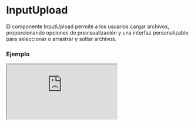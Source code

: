 
# InputUpload

El componente InputUpload permite a los usuarios cargar archivos, proporcionando opciones de previsualización y una interfaz personalizable para seleccionar o arrastrar y soltar archivos.

### Ejemplo

<Iframe minHeightIframe="30dvh" src="https://fenextjs-component-storybook.vercel.app/iframe.html?args=&id=input-inputupload--index&viewMode=story" />

### Importacion

Para importar el componente InputUpload, se puede hacer desde fenextjs

```tsx copy
import { InputUpload } from "fenextjs";
```

### Parametros

| Parametro | Tipo | Requerido | Default | Descripcion |
| --------- | ---- | --------- | ------- | ----------- |
| title | React.ReactNode | no | "Drag and drop here" | Título mostrado en el área de carga de archivos. |
| text | React.ReactNode | no | "Drag and drop your file or template here." | Texto adicional que se muestra en el área de carga de archivos. |
| titleFile | React.ReactNode | no | undefined | Título personalizado que se muestra al seleccionar un archivo. |
| textFile | React.ReactNode | no | undefined | Texto personalizado que se muestra al seleccionar un archivo. |
| textPreview | React.ReactNode | no | "Preview File" | Texto que se muestra para la previsualización del archivo. |
| icon | React.ReactNode | no | \<Upload2 /\> | Icono que se muestra en el área de carga. |
| iconFile | React.ReactNode | no | "" | Icono que se muestra junto con el archivo cargado. |
| btn | React.ReactNode | no | "Choose File" | Texto o componente personalizado para el botón de selección de archivo. |
| tagPreview | "embed" \| "img" | no | "embed" | Etiqueta HTML usada para mostrar la previsualización del archivo. Puede ser 'embed' o 'img'. |
| customPreview | (data: FileProps) =\> React.ReactNode | no | undefined | Función personalizada para renderizar la previsualización del archivo. |
| loader | boolean | no | false | Determina si se muestra un indicador de carga mientras se sube el archivo. |
| iconLoader | React.ReactNode | no | \<LoaderSpinner /\> | Icono o componente que se muestra mientras el archivo está en proceso de carga. |
| parseProgress | (e: number) =\> string | no | (e) =\> `Uploading . . . $\{e.toFixed(0)\}%` | Función que permite personalizar el texto de progreso de la carga de archivos. |
| onChange | (file: File) =\> void | no | undefined | Función que se ejecuta cuando el archivo cambia, recibe el archivo seleccionado. |

### Storybook

Para ver el storybook del componente lo puede hacer con este [link](https://fenextjs-component-storybook.vercel.app/?path=/story/input-inputupload--index)

### Usos

- InputUpload básico

```tsx copy
<InputUpload />
```

- InputUpload con texto personalizado

```tsx copy
<InputUpload title="Sube tu archivo aquí" text="Arrastra y suelta tu archivo o selecciónalo desde tu dispositivo" />
```

- InputUpload con previsualización de imagen

```tsx copy
<InputUpload tagPreview="img" />
```

- InputUpload con un botón personalizado

```tsx copy
<InputUpload btn={<Button>Cargar Archivo</Button>} />
```


